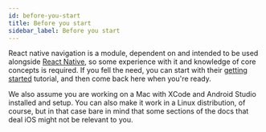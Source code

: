 ```yaml
---
id: before-you-start
title: Before you start
sidebar_label: Before you start
---
```


React native navigation is a module, dependent on and intended to be used alongside [React Native](https://github.com/facebook/react-native), so some experience with it and knowledge of core concepts is required. If you fell the need, you can start with their [getting started](https://reactnative.dev/docs/getting-started) tutorial, and then come back here when you're ready.

We also assume you are working on a Mac with XCode and Android Studio installed and setup. You can also make it work in a Linux distribution, of course, but in that case bare in mind that some sections of the docs that deal iOS might not be relevant to you.

